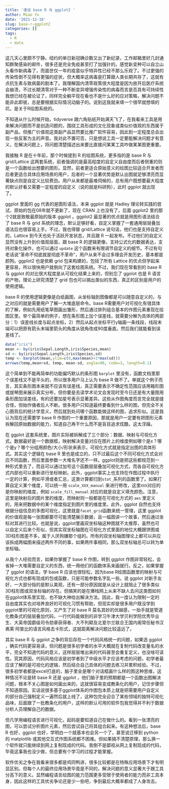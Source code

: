 ```yaml
---
title: '漫谈 base R 与 ggplot2 '
author: Miao Yu
date: '2021-12-18'
slug: base-r-ggplot2
categories: []
tags:
  - R
  - data
---
```


这几天心里颇不宁静。纽约的单日新冠确诊数又出了新纪录，工作邮箱里好几封通知群聚感染的邮件，很多还是完全免疫甚至打了加强针的。感觉新变种可以自立山头看作新病毒了，而面世仅一年的疫苗似乎特异性已经不那么乐观了。不过更强的传染性倒不见得有更强的症状，但大概率这病毒是打算跟人类长期共存了，这就有点抗生素与致病菌的剧本了。我理解国内清零政策很大程度是因为放开后医疗系统会崩溃，不过长期清零对于一种不断变异增强传染性的病毒而言是否具有可持续性我想已经在被论证了，同样完全躺平现在看也不是什么好的应对策略，解决问题不能非此即彼，总是要根据实际情况动脑子的。说到这我就来填一个很早就想填的坑，是关于R绘图系统的。

不知道从什么时候开始，tidyverse 跟六角贴纸开始满天飞了，在我看来工具是用来解决问题而不是创造问题的，围绕工具形成的文化现象或类似价值观的东西属于副产品，但推广价值观这类副产品显然要比推广软件容易，因此到一定程度总会出现一些反客为主的声音。我对此不置可否，只是想说工具一定要能解决问题才有意义，在解决问题上，将问题清楚描述出来要比直接问某某工具咋做某某图更重要。

我接触 R 是在十年前，那个时候提到 R 的绘图系统，更多指的是 base R 与 grid/Lattice 这两套系统，前者强调的是最高程度的自定义自由度而后者侧重的则是一个函数给出想要的图形。显然，前者更适合原始意义的绘图比较适合开发者而后者更适合具体应用场景的用户，后者的一个显著优势是默认出图就足够漂亮而显著缺点则是自定义比较费劲。用户从来都是最难伺候的，总有用户既想要最大程度的默认好看又需要一定程度的自定义（说的就是科研狗），此时 ggplot 就出现了。

ggplot 里面的 gg 代表的是图形语法，本来 ggplot 就是 Hadley 理论转实践的尝试，原始的包在08年就不更新了，现在 CRAN 上也没有了，后面 ggplot2 里的那个2就是致敬最原始的版本 ggplot 。ggplot2 最显著的优点就是用图形语法结合了 base R 与 grid 系统的理念，默认足够好看，自定义掌握了一套通用层层叠加语法后也很容易上手。不过，我也得替 grid/Lattice 说句话，他们也是支持自定义的，Lattice 到今天也处于活跃开发状态，并且跟 R 一起发布。不过他们的自定义显然没有上升到价值观层面，跟 base R 的逻辑更像，支持公式化的数据表达，支持对象化操作，也可以通过 `update` 这个函数来有限调节自定义的细节。不过有句老话说“革命不彻底就是彻底不革命”，用户从来不会过多理会开发历史，基本都是颜狗。ggplot2 也是依赖 grid 包来构建的，包括了所有 Lattice 的优点但学起来更容易，所以很快用户就倒向了这套绘图系统。不过，我们现在常看到的 base R 与 ggplot 的对比很大程度是从可视化结果上来的，但别忘了 ggolot 也是 R 语言的产物，理论上研究清楚了 grid 包也可以搞出类似的东西，真正的区别是用户的使用逻辑。

base R 的使用逻辑更像是白纸画图，从坐标轴到图像都是可以随意自定义的，与之对应的就是需要用户了解一大堆底层命令。base R需要用户对可视化有很具体的了解，例如先用纸笔草图画出雏形，然后通过排列组合基本的作图元素重现在绘图区里。举个最简单的例子，想在条形图上加个误差线，就需要分解为具体的两部分：1）误差线长度与起点坐标，2）然后从起点坐标平行y轴画一条线段，线段末端可以把原有箭头末端里箭头的角度从锐角改成90度垂直。然后我们就能看到误差线了。

```r
data("iris")
mean <- by(iris$Sepal.Length,iris$Species,mean)
sd <- by(iris$Sepal.Length,iris$Species,sd)
temp <- barplot(mean,ylim=c(0,max(mean)+2*max(sd)))
arrows(temp,mean+sd, temp, mean-sd, angle=90, code=3, length=0.1)
```

这个简单到不能再简单的功能偏巧默认的条形图 `barplot` 里没有，函数文档里那个误差线又不是平头的，所以很多用户马上认为 base R 做不了。单就这个例子而言，其实条形图本来就不应该有误差线，真正需要表示不确定性范围应该用箱形图或提琴图来展示真实分布，但你要是去读学术论文会发现时至今日还是有大量图用条形图加误差线，有的还要加星号表示显著差异。这些从作图角度而言完全就是缝合怪，但始作俑者后人不断。很多用户只知道最终要看到什么样的图，但完全不关心图背后的统计学意义，然后就到处问哪个函数能做这样的图，追求形似。这是我认为现在还需要学 base R 作图的一个重要原因，那就是用户一定要有把图形元素拆解回原始数据的能力，知道自己再干什么而不是盲目追求炫酷，这太浮躁。

在 ggplot 这套系统里，图片实际被拆解成了三个部分：数据、映射与可视化方式。数据最好是一个数据框，映射解决变量对应在图片上的维度例如哪个是x？哪个是y？哪个分组用颜色/大小/形状来表示，可视化方式就是指定出图的具体形式。其实这个逻辑在 base R 里也是成立的，只不过最后这个不同可视化方式会对应不同函数，然后里面参数一大堆名字还不一样。ggplot则是把这些都规范到一种形式里去了，而且可以通过加号这个函数层层叠加可视化方式，而各自可视化方式内部也可以重新进行坐标映射。此外，ggplot事实上也支持在作图过程中执行一定的计算，例如平滑或者汇总，这类计算都归到`stat_`系列的函数里了。如果打算自定义某个维度，可以统一用 `scale_XXX_manual` 来进行修改，这里`XXX`对应的是你映射的维度，例如 `scale_fill_manual` 对应的就是自定义填充颜色。注意，这里是映射后的图片里的维度，而映射则一般都是在可视化方式的 `aes` 里定义的，用来把数据中的某个维度指定到图片里的维度里。此外，ggplot 自然也支持根据分组信息的多图可视化，这里就是`facet_grid`函数来统一管理，这里 ggplot 的价值观是每一张图都要尽可能清楚展示数据，且一幅图讲一个故事，然后通过坐标对其进行比较。也就是说，ggplot里画双坐标轴这种图就不太推荐，虽然也可以自定义后来个形似，但其实双坐标轴图在可视化方式里面的地位大概跟饼图或3D柱形图差不多，属于人厌狗嫌那个组的。所有的双坐标轴图理论上都可以并应该拆成两幅图来描述两件不同的事，如果两件事相同，那么双坐标轴总可以转为单坐标轴。

从我个人经验而言，如果你掌握了 base R 作图，转到 ggplot 作图非常轻松，会省掉一大堆需要自定义的东西，统一用他们的函数体系来画就行。反之，如果掌握了 ggplot 的语法，学 base R 应该也很轻松，因为base R绘图函数里的映射与可视化方式也都有现成的包或函数，只是可能参数名字乱一些。说 ggplot 对新手友好，一大部分指的是默认美观，还有一部分原因就是从设计上就阻止了很多类似3D柱形图或双坐标轴的存在。但搞笑的是在爆栈网上从来不缺人去问这类图如何在ggplot体系里实现，也不缺大神给出解决方法。因此，我一度认为限制一定的自由度其实也对培养良好的可视化习惯有帮助，但现实却是很多用户既没学到ggplot里的可视化原则，又产生了对 base R 莫名其妙的优越感，一抬手就是管道化教条式的层层叠加代码，一行代码能做到的非学习牛津大学贝利学院优秀毕业生、大英帝国爵级司令勋章获得者、大不列颠及北爱尔兰联合王国内阁常任秘书汉弗莱·阿普比的语言风格去卡形式，这就距离解决问题比较遥远了。

其实 base R 与 ggplot 之争的背后存在一个代码风格统一的问题，如果选 ggplot ，确实代码更容易读，但问题是很多初学者的水平大概就在复制代码改变量名的水平，完全不知道代码的意义，这样层层堆出来的代码甚至会重复定义，也没啥可读性。究其原因，代码风格应该是初学者到了中级水平才应该考虑的问题，初学者最应该了解的是可视化的逻辑，然后结合自己具体的问题去练习并累积经验。不过，很多初学者都是excel打底的，脑子里全是哪个对话框画什么样的图这种思维，这种情况不论是转 base R 还是 ggplot ，他们脑子里的预期都是一个函数出图解决问题，根本不关心图是如何画出来的，这就很容易变成教条化的用户，记住步骤但不知道原因。实话说很多基于ggplot体系的作图包本质上就是把需要用户自定义的部分自己强制定义一遍然后就上线了，这种包完全迎合了某些领域的独特可视化品味，后面跟了一批教条化的用户，这样的默认可用的软件包我觉得并不利于数据分析人员理解自己的数据。

但凡学用编程语言进行可视化，起码是要知道自己在做什么的。看到一张漂亮的图，可以尝试分析图片元素，然后尝试自己将其组合起来。有这种想法后，base R 也好，ggplot 也好，学明白一个就基本也会另一个了，甚至说迁移到 python 的 matplotlib 或其他交互式作图系统都不困难。但如果搞不清楚原理，那么换一个软件就只能继续到网上复制现成的代码。我倒不是鄙视从网上复制现成的代码，毕竟这事我也没少做，但总要有个学习的过程才能掌握。

软件优劣之争在我看来很多都是鸡同鸭讲，很多比较都是在特殊应用场景下才有明显区别。但每个人的最终应用场景毕竟是不同的，解决问题的意义显著大于跟工具分高下的意义。显然编程语言绘图的能力范围更多受限于使用者的能力而非工具本身，因此这样的工具优劣争论还是少一些吧，争到最后大概率都成了人身攻击。
